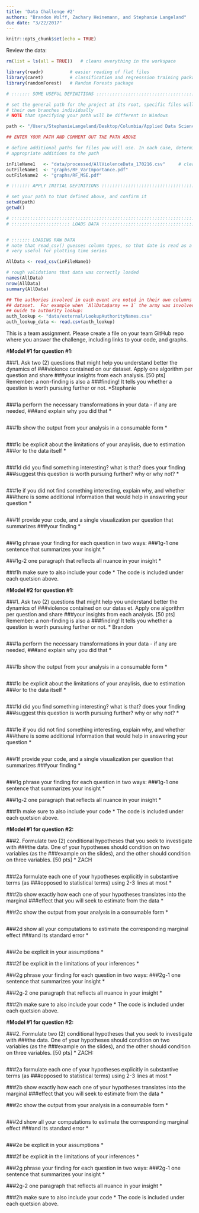 ```yaml
---
title: 'Data Challenge #2'
authors: "Brandon Wolff, Zachary Heinemann, and Stephanie Langeland"
due date: "3/22/2017"
---
```


```r
knitr::opts_chunk$set(echo = TRUE)
```

Review the data:
```r
rm(list = ls(all = TRUE))   # cleans everything in the workspace

library(readr)          # easier reading of flat files
library(caret)          # classification and regresssion training package
library(randomForest)   # Random Forests package

# ::::::: SOME USEFUL DEFINITIONS :::::::::::::::::::::::::::::::::::::::::::::  

# set the general path for the project at its root, specific files will define 
# their own branches individually
# NOTE that specifying your path will be different in Windows

path <- "/Users/StephanieLangeland/Desktop/Columbia/Applied Data Science/Git/QMSS_G5069_Applied_D_S/Data Challenges/datachallenge2"

## ENTER YOUR PATH AND COMMENT OUT THE PATH ABOVE

# define additional paths for files you will use. In each case, determine
# appropriate additions to the path

inFileName1   <- "data/processed/AllViolenceData_170216.csv"     # cleaned data on violence
outFileName1  <- "graphs/RF_VarImportance.pdf"       
outFileName2  <- "graphs/RF_MSE.pdf"  

# ::::::: APPLY INITIAL DEFINITIONS ::::::::::::::::::::::::::::::::::::::::::: 

# set your path to that defined above, and confirm it
setwd(path)   
getwd()

# ::::::::::::::::::::::::::::::::::::::::::::::::::::::::::::::::::::::::::::: 
# :::::::::::::::::::::: LOADS DATA :::::::::::::::::::::::::::::::::::::::::::  


# ::::::: LOADING RAW DATA
# note that read_csv() guesses column types, so that date is read as a date 
# very useful for plotting time series

AllData <- read_csv(inFileName1) 

# rough validations that data was correctly loaded
names(AllData)
nrow(AllData)
summary(AllData)

## The authories involved in each event are noted in their own columns in the 
## dataset.  For example when `AllData$army == 1` the army was involved.
## Guide to authority lookup:
auth_lookup <- "data/external/LookupAuthorityNames.csv"
auth_lookup_data <- read.csv(auth_lookup)
```


This is a team assignment. Please create a file on your team GitHub repo where 
you answer the challenge, including links to your code, and graphs.

#__Model #1 for question #1:__

###1.	Ask two (2) questions that might help you understand better the dynamics of 
###violence contained on our dataset. Apply one algorithm per question and share 
###your insights from each analysis. [50 pts] Remember: a non-finding is also a 
###finding! It tells you whether a question is worth pursuing further or not.
  *Stephanie 
   
```r

```

###1a	perform the necessary transformations in your data - if any are needed, 
###and explain why you did that
  * 
  
```r

```

###1b	show the output from your analysis in a consumable form
  * 

```r

```

###1c	be explicit about the limitations of your anaylisis, due to estimation 
###or to the data itself
  * 
  
```r

```

###1d	did you find something interesting? what is that? does your finding 
###suggest this question is worth pursuing further? why or why not?
    * 
  
```r

```

###1e	if you did not find something interesting, explain why, and whether 
###there is some additional information that would help in answering your question
  * 
  
```r

```

###1f	provide your code, and a single visualization per question that summarizes 
###your finding
  * 
  
```r

```

###1g	phrase your finding for each question in two ways:
###1g-1	one sentence that summarizes your insight
  * 

###1g-2	one paragraph that reflects all nuance in your insight
  * 
        
###1h	make sure to also include your code
  * The code is included under each quetsion above.
  
#__Model #2 for question #1:__

###1.	Ask two (2) questions that might help you understand better the dynamics of 
###violence contained on our datas et. Apply one algorithm per question and share 
###your insights from each analysis. [50 pts] Remember: a non-finding is also a 
###finding! It tells you whether a question is worth pursuing further or not.
  * Brandon
   
```r

```

###1a	perform the necessary transformations in your data - if any are needed, 
###and explain why you did that
  * 
  
```r

```

###1b	show the output from your analysis in a consumable form
  * 

```r

```

###1c	be explicit about the limitations of your anaylisis, due to estimation 
###or to the data itself
  * 
  
```r

```

###1d	did you find something interesting? what is that? does your finding 
###suggest this question is worth pursuing further? why or why not?
    * 
  
```r

```

###1e	if you did not find something interesting, explain why, and whether 
###there is some additional information that would help in answering your question
  * 
  
```r

```

###1f	provide your code, and a single visualization per question that summarizes 
###your finding
  * 
  
```r

```

###1g	phrase your finding for each question in two ways:
###1g-1	one sentence that summarizes your insight
  * 

###1g-2	one paragraph that reflects all nuance in your insight
  * 
        
###1h	make sure to also include your code
  * The code is included under each quetsion above.
  
#__Model #1 for question #2:__
  
###2.	Formulate two (2) conditional hypotheses that you seek to investigate with 
###the data. One of your hypotheses should condition on two variables (as the 
###example on the slides), and the other should condition on three variables. [50 pts]
    * ZACH 

```r

```

  
###2a	formulate each one of your hypotheses explicitly in substantive terms (as 
###opposed to statistical terms) using 2-3 lines at most
  * 
  
###2b	show exactly how each one of your hypotheses translates into the marginal 
###effect that you will seek to estimate from the data
  * 
  
###2c	show the output from your analysis in a consumable form
  * 

```r

```

###2d	show all your computations to estimate the corresponding marginal effect 
###and its standard error
  * 

```r

```

###2e	be explicit in your assumptions
  * 
  
###2f	be explicit in the limitations of your inferences
  * 
  
###2g	phrase your finding for each question in two ways:
###2g-1	one sentence that summarizes your insight
  * 
  
###2g-2	one paragraph that reflects all nuance in your insight
  * 
  
###2h	make sure to also include your code
  * The code is included under each quetsion above.

#__Model #1 for question #2:__

###2.	Formulate two (2) conditional hypotheses that you seek to investigate with 
###the data. One of your hypotheses should condition on two variables (as the 
###example on the slides), and the other should condition on three variables. [50 pts]
    * ZACH:  

```r

```
  
###2a	formulate each one of your hypotheses explicitly in substantive terms (as 
###opposed to statistical terms) using 2-3 lines at most
  * 
  
###2b	show exactly how each one of your hypotheses translates into the marginal 
###effect that you will seek to estimate from the data
  * 
  
###2c	show the output from your analysis in a consumable form
  * 

```r

```

###2d	show all your computations to estimate the corresponding marginal effect 
###and its standard error
  * 

```r

```

###2e	be explicit in your assumptions
  * 
  
###2f	be explicit in the limitations of your inferences
  * 
  
###2g	phrase your finding for each question in two ways:
###2g-1	one sentence that summarizes your insight
  * 
  
###2g-2	one paragraph that reflects all nuance in your insight
  * 
  
###2h	make sure to also include your code
  * The code is included under each quetsion above.